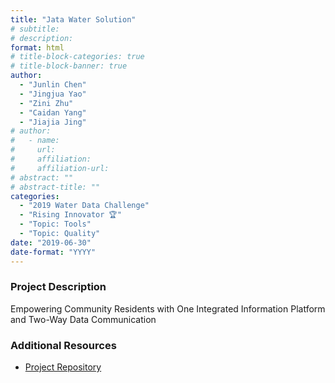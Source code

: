 ```yaml
---
title: "Jata Water Solution"
# subtitle: 
# description: 
format: html
# title-block-categories: true
# title-block-banner: true
author: 
  - "Junlin Chen"
  - "Jingjua Yao"
  - "Zini Zhu"
  - "Caidan Yang"
  - "Jiajia Jing"
# author:
#   - name: 
#     url: 
#     affiliation: 
#     affiliation-url:
# abstract: ""
# abstract-title: ""
categories: 
  - "2019 Water Data Challenge"
  - "Rising Innovator 🏆"
  - "Topic: Tools"
  - "Topic: Quality"
date: "2019-06-30"
date-format: "YYYY"
---
```


<!-- COMMENT
## params_NOTUSED-proj_title

#### Year: params_NOTUSED-year

#### Topics: params_NOTUSED-topics

#### Awards: params_NOTUSED-awards

#### Team Members: params_NOTUSED-team_members
UNCOMMENT -->

### Project Description

Empowering Community Residents with One Integrated Information Platform and Two-Way Data Communication

### Additional Resources

- [Project Repository](https://github.com/jyao8112/CA-Water-Contest.git)
